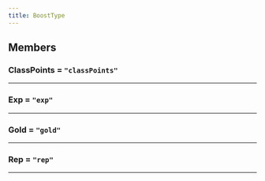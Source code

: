 ```yaml
---
title: BoostType
---
```

## Members
### ClassPoints = `"classPoints"`

---
### Exp = `"exp"`

---
### Gold = `"gold"`

---
### Rep = `"rep"`

---